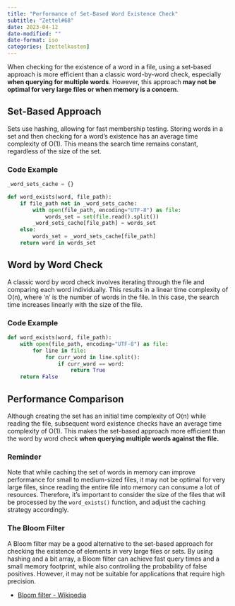 ```yaml
---
title: "Performance of Set-Based Word Existence Check"
subtitle: "Zettel#68"
date: 2023-04-12
date-modified: ""
date-format: iso
categories: [zettelkasten]
---
```

When checking for the existence of a word in a file, using a set-based approach is more efficient than a classic word-by-word check, especially **when querying for multiple words**. However, this approach **may not be optimal for very large files or when memory is a concern**.

## Set-Based Approach

Sets use hashing, allowing for fast membership testing. Storing words in a set and then checking for a word's existence has an average time complexity of O(1). This means the search time remains constant, regardless of the size of the set.

### Code Example

```python
_word_sets_cache = {}

def word_exists(word, file_path):
    if file_path not in _word_sets_cache:
        with open(file_path, encoding="UTF-8") as file:
            words_set = set(file.read().split())
        _word_sets_cache[file_path] = words_set
    else:
        words_set = _word_sets_cache[file_path]
    return word in words_set
```

## Word by Word Check

A classic word by word check involves iterating through the file and comparing each word individually. This results in a linear time complexity of O(n), where 'n' is the number of words in the file. In this case, the search time increases linearly with the size of the file.

### Code Example

```python
def word_exists(word, file_path):
    with open(file_path, encoding="UTF-8") as file:
        for line in file:
            for curr_word in line.split():
                if curr_word == word:
                    return True
    return False
```

## Performance Comparison

Although creating the set has an initial time complexity of O(n) while reading the file, subsequent word existence checks have an average time complexity of O(1). This makes the set-based approach more efficient than the word by word check **when querying multiple words against the file.**

### Reminder

Note that while caching the set of words in memory can improve performance for small to medium-sized files, it may not be optimal for very large files, since reading the entire file into memory can consume a lot of resources. Therefore, it's important to consider the size of the files that will be processed by the `word_exists()` function, and adjust the caching strategy accordingly.

### The Bloom Filter

A Bloom filter may be a good alternative to the set-based approach for checking the existence of elements in very large files or sets. By using hashing and a bit array, a Bloom filter can achieve fast query times and a small memory footprint, while also controlling the probability of false positives. However, it may not be suitable for applications that require high precision.

* [Bloom filter - Wikipedia](https://en.wikipedia.org/wiki/Bloom_filter)
